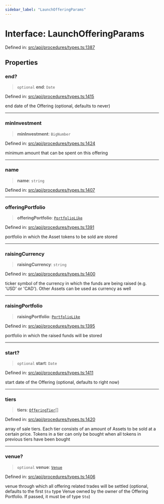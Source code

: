 ```yaml
---
sidebar_label: "LaunchOfferingParams"
---
```


# Interface: LaunchOfferingParams

Defined in: [src/api/procedures/types.ts:1387](https://github.com/PolymeshAssociation/polymesh-sdk/blob/bee6a2fe7a8ce5db42a6982e793782182cde2153/src/api/procedures/types.ts#L1387)

## Properties

### end?

> `optional` **end**: `Date`

Defined in: [src/api/procedures/types.ts:1415](https://github.com/PolymeshAssociation/polymesh-sdk/blob/bee6a2fe7a8ce5db42a6982e793782182cde2153/src/api/procedures/types.ts#L1415)

end date of the Offering (optional, defaults to never)

***

### minInvestment

> **minInvestment**: `BigNumber`

Defined in: [src/api/procedures/types.ts:1424](https://github.com/PolymeshAssociation/polymesh-sdk/blob/bee6a2fe7a8ce5db42a6982e793782182cde2153/src/api/procedures/types.ts#L1424)

minimum amount that can be spent on this offering

***

### name

> **name**: `string`

Defined in: [src/api/procedures/types.ts:1407](https://github.com/PolymeshAssociation/polymesh-sdk/blob/bee6a2fe7a8ce5db42a6982e793782182cde2153/src/api/procedures/types.ts#L1407)

***

### offeringPortfolio

> **offeringPortfolio**: [`PortfolioLike`](../../../entities/types/type-aliases/PortfolioLike.mdx)

Defined in: [src/api/procedures/types.ts:1391](https://github.com/PolymeshAssociation/polymesh-sdk/blob/bee6a2fe7a8ce5db42a6982e793782182cde2153/src/api/procedures/types.ts#L1391)

portfolio in which the Asset tokens to be sold are stored

***

### raisingCurrency

> **raisingCurrency**: `string`

Defined in: [src/api/procedures/types.ts:1400](https://github.com/PolymeshAssociation/polymesh-sdk/blob/bee6a2fe7a8ce5db42a6982e793782182cde2153/src/api/procedures/types.ts#L1400)

ticker symbol of the currency in which the funds are being raised (e.g. 'USD' or 'CAD').
  Other Assets can be used as currency as well

***

### raisingPortfolio

> **raisingPortfolio**: [`PortfolioLike`](../../../entities/types/type-aliases/PortfolioLike.mdx)

Defined in: [src/api/procedures/types.ts:1395](https://github.com/PolymeshAssociation/polymesh-sdk/blob/bee6a2fe7a8ce5db42a6982e793782182cde2153/src/api/procedures/types.ts#L1395)

portfolio in which the raised funds will be stored

***

### start?

> `optional` **start**: `Date`

Defined in: [src/api/procedures/types.ts:1411](https://github.com/PolymeshAssociation/polymesh-sdk/blob/bee6a2fe7a8ce5db42a6982e793782182cde2153/src/api/procedures/types.ts#L1411)

start date of the Offering (optional, defaults to right now)

***

### tiers

> **tiers**: [`OfferingTier`](../../../entities/Offering/types/interfaces/OfferingTier.mdx)[]

Defined in: [src/api/procedures/types.ts:1420](https://github.com/PolymeshAssociation/polymesh-sdk/blob/bee6a2fe7a8ce5db42a6982e793782182cde2153/src/api/procedures/types.ts#L1420)

array of sale tiers. Each tier consists of an amount of Assets to be sold at a certain price.
  Tokens in a tier can only be bought when all tokens in previous tiers have been bought

***

### venue?

> `optional` **venue**: [`Venue`](../../../entities/Venue/classes/Venue.mdx)

Defined in: [src/api/procedures/types.ts:1406](https://github.com/PolymeshAssociation/polymesh-sdk/blob/bee6a2fe7a8ce5db42a6982e793782182cde2153/src/api/procedures/types.ts#L1406)

venue through which all offering related trades will be settled
  (optional, defaults to the first `Sto` type Venue owned by the owner of the Offering Portfolio.
  If passed, it must be of type `Sto`)
